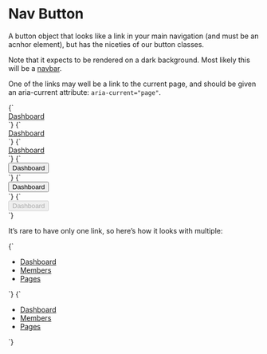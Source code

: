 
<Meta title="Atoms/Button/Nav" />

# Nav Button

A button object that looks like a link in your main navigation (and must be an acnhor element), but has the niceties of our button classes.

Note that it expects to be rendered on a dark background. Most likely this will be a [navbar](/docs/ui-navigation-navbar--navbar).

One of the links may well be a link to the current page, and should be given an aria-current attribute: `aria-current="page"`.

<Canvas>
  <Story name="Nav">
    {`
      <div class="u-bg-gray-90 u-padding-m">
        <a href="/" class="a-button a-button--reversed">
          Dashboard
        </a>
      </div>
    `}
  </Story>
  <Story name="Nav [aria-current]">
    {`
      <div class="u-bg-gray-90 u-padding-m">
        <a href="/" class="a-button a-button--reversed" aria-current="page">
          Dashboard
        </a>
      </div>
    `}
  </Story>
  <Story name="Nav [disabled]">
    {`
      <div class="u-bg-gray-90 u-padding-m">
        <a href="/" class="a-button a-button--reversed" aria-disabled="true">
          Dashboard
        </a>
      </div>
    `}
  </Story>
</Canvas>

<Canvas>
  <Story name="Nav button">
    {`
      <div class="u-bg-gray-90 u-padding-m">
        <button type="button" class="a-button a-button--reversed">
          Dashboard
        </button>
      </div>
    `}
  </Story>
  <Story name="Nav button [aria-current]">
    {`
      <div class="u-bg-gray-90 u-padding-m">
        <button type="button" class="a-button a-button--reversed" aria-current="page">
          Dashboard
        </button>
      </div>
    `}
  </Story>
  <Story name="Nav button [disabled]">
    {`
      <div class="u-bg-gray-90 u-padding-m">
        <button type="button" class="a-button a-button--reversed" disabled>
          Dashboard
        </button>
      </div>
    `}
  </Story>
</Canvas>

It’s rare to have only one link, so here’s how it looks with multiple:

<Canvas>
  <Story name="Nav list">
    {`
      <div class="u-bg-gray-90 u-padding-m">
        <ul class="a-list-reset u-flex">
          <li class="u-margin-s-right">
            <a href="/" class="a-button a-button--reversed">
              Dashboard
            </a>
          </li>
          <li class="u-margin-s-right">
            <a href="/" class="a-button a-button--reversed">
              Members
            </a>
          </li>
          <li class="u-margin-s-right">
            <a href="/" class="a-button a-button--reversed">
              Pages
            </a>
          </li>
        </ul>
      </div>
    `}
  </Story>
  <Story name="Nav list current page">
    {`
      <div class="u-bg-gray-90 u-padding-m">
        <ul class="a-list-reset u-flex">
          <li class="u-margin-s-right">
            <a href="/" class="a-button a-button--reversed" aria-current="page">
              Dashboard
            </a>
          </li>
          <li class="u-margin-s-right">
            <a href="/" class="a-button a-button--reversed">
              Members
            </a>
          </li>
          <li class="u-margin-s-right">
            <a href="/" class="a-button a-button--reversed">
              Pages
            </a>
          </li>
        </ul>
      </div>
    `}
  </Story>
</Canvas>
